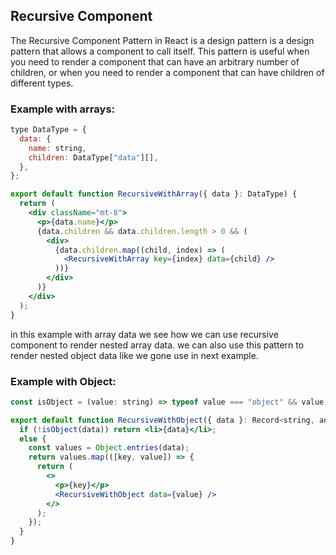 
<Section>
<Section.Back />

## Recursive Component

The Recursive Component Pattern in React is a design pattern is a design pattern that allows a component to call itself. This pattern is useful when you need to render a component that can have an arbitrary number of children, or when you need to render a component that can have children of different types.

### Example with arrays:

```jsx
type DataType = {
  data: {
    name: string,
    children: DataType["data"][],
  },
};

export default function RecursiveWithArray({ data }: DataType) {
  return (
    <div className="mt-8">
      <p>{data.name}</p>
      {data.children && data.children.length > 0 && (
        <div>
          {data.children.map((child, index) => (
            <RecursiveWithArray key={index} data={child} />
          ))}
        </div>
      )}
    </div>
  );
}
```

in this example with array data we see how we can use recursive component to render nested array data. we can also use this pattern to render nested object data like we gone use in next example.

### Example with Object:

```jsx
const isObject = (value: string) => typeof value === "object" && value !== null;

export default function RecursiveWithObject({ data }: Record<string, any>) {
  if (!isObject(data)) return <li>{data}</li>;
  else {
    const values = Object.entries(data);
    return values.map(([key, value]) => {
      return (
        <>
          <p>{key}</p>
          <RecursiveWithObject data={value} />
        </>
      );
    });
  }
}
```

</Section>
